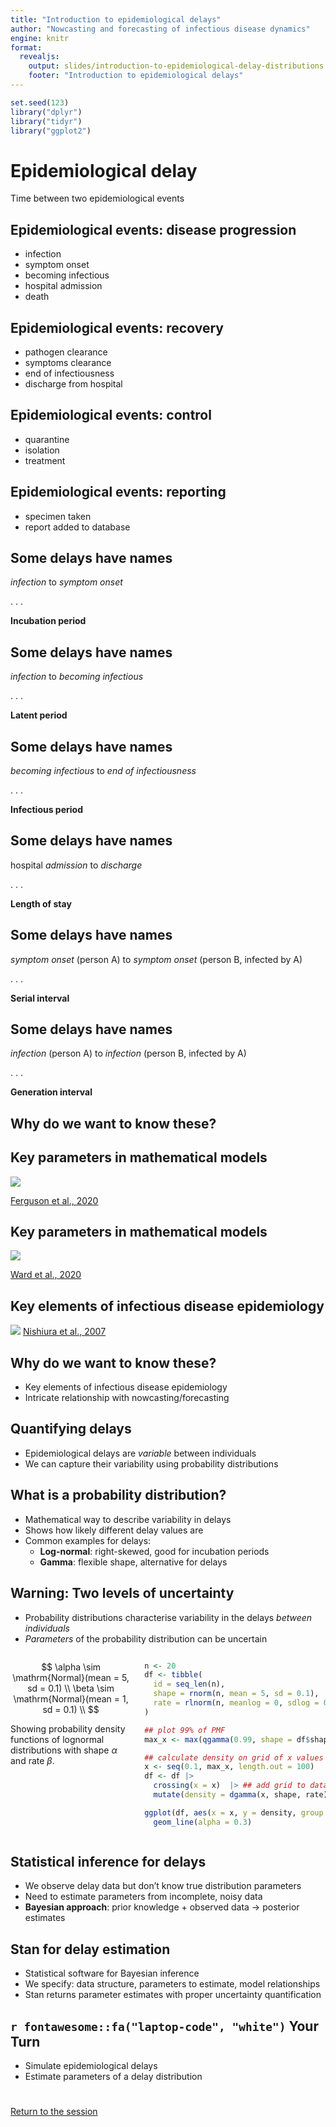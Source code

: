```yaml
---
title: "Introduction to epidemiological delays"
author: "Nowcasting and forecasting of infectious disease dynamics"
engine: knitr
format:
  revealjs:
    output: slides/introduction-to-epidemiological-delay-distributions.html
    footer: "Introduction to epidemiological delays"
---
```


```r
set.seed(123)
library("dplyr")
library("tidyr")
library("ggplot2")
```
# Epidemiological delay

Time between two epidemiological events

## Epidemiological events: disease progression
- infection
- symptom onset
- becoming infectious
- hospital admission
- death

## Epidemiological events: recovery
- pathogen clearance
- symptoms clearance
- end of infectiousness
- discharge from hospital

## Epidemiological events: control

- quarantine
- isolation
- treatment

## Epidemiological events: reporting

- specimen taken
- report added to database

## Some delays have names

*infection* to *symptom onset*

. . .

**Incubation period**

## Some delays have names

*infection* to *becoming infectious*

. . .

**Latent period**

## Some delays have names

*becoming infectious* to *end of infectiousness*

. . .

**Infectious period**

## Some delays have names

hospital *admission* to *discharge*

. . .

**Length of stay**

## Some delays have names

*symptom onset* (person A) to *symptom onset* (person B, infected by A)

. . .

**Serial interval**

## Some delays have names

*infection* (person A) to *infection* (person B, infected by A)

. . .

**Generation interval**

## Why do we want to know these?

## Key parameters in mathematical models {.smaller}

![](figures/ferguson2020.png)

[Ferguson et al., 2020](https://doi.org/10.25561/77482)

## Key parameters in mathematical models {.smaller}

![](figures/ward2022.png)

[Ward et al., 2020](https://doi.org/10.25561/77482)

## Key elements of infectious disease epidemiology {.smaller}

![](figures/nishiura2007.png)
[Nishiura et al., 2007](https://doi.org/10.1186/1742-7622-4-2)

## Why do we want to know these?

- Key elements of infectious disease epidemiology
- Intricate relationship with nowcasting/forecasting

## Quantifying delays

- Epidemiological delays are *variable* between individuals
- We can capture their variability using probability distributions

## What is a probability distribution?

- Mathematical way to describe variability in delays
- Shows how likely different delay values are
- Common examples for delays:
  - **Log-normal**: right-skewed, good for incubation periods
  - **Gamma**: flexible shape, alternative for delays

## Warning: Two levels of uncertainty {background-color="#000000" transition="fade-in" .smaller}

- Probability distributions characterise variability in the delays *between individuals*
- *Parameters* of the probability distribution can be uncertain

:::: {.columns}

::: {.column width="40%"}
$$
\alpha \sim \mathrm{Normal}(mean = 5, sd = 0.1) \\
\beta \sim \mathrm{Normal}(mean = 1, sd = 0.1) \\
$$

Showing probability density functions of lognormal distributions with shape $\alpha$ and rate $\beta$.

:::

::: {.column width="60%"}
```r
n <- 20
df <- tibble(
  id = seq_len(n), 
  shape = rnorm(n, mean = 5, sd = 0.1), 
  rate = rlnorm(n, meanlog = 0, sdlog = 0.1)
)

## plot 99% of PMF
max_x <- max(qgamma(0.99, shape = df$shape, rate = df$rate))

## calculate density on grid of x values
x <- seq(0.1, max_x, length.out = 100)
df <- df |>
  crossing(x = x)  |> ## add grid to data frame
  mutate(density = dgamma(x, shape, rate))

ggplot(df, aes(x = x, y = density, group = id)) +
  geom_line(alpha = 0.3)
```
:::

::::

## Statistical inference for delays

- We observe delay data but don't know true distribution parameters
- Need to estimate parameters from incomplete, noisy data
- **Bayesian approach**: prior knowledge + observed data → posterior estimates

## Stan for delay estimation

- Statistical software for Bayesian inference
- We specify: data structure, parameters to estimate, model relationships
- Stan returns parameter estimates with proper uncertainty quantification

## `r fontawesome::fa("laptop-code", "white")` Your Turn {background-color="#447099" transition="fade-in"}

- Simulate epidemiological delays
- Estimate parameters of a delay distribution

#

[Return to the session](../delay-distributions)
